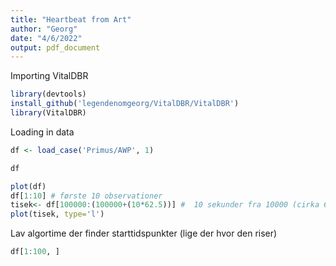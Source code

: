 ```yaml
---
title: "Heartbeat from Art"
author: "Georg"
date: "4/6/2022"
output: pdf_document
---
```


Importing VitalDBR
```r
library(devtools)
install_github('legendenomgeorg/VitalDBR/VitalDBR')
library(VitalDBR)
```

Loading in data
```r
df <- load_case('Primus/AWP', 1)

```

```r
df
```


```r
plot(df)
df[1:10] # første 10 observationer
tisek<- df[100000:(100000+(10*62.5))] #  10 sekunder fra 10000 (cirka 625 observationer)
plot(tisek, type='l')
```
Lav algortime der finder starttidspunkter (lige der hvor den riser)


```r
df[1:100, ]
```

